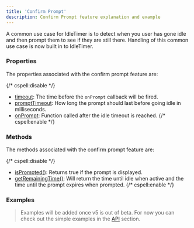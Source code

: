 ```yaml
---
title: 'Confirm Prompt'
description: Confirm Prompt feature explanation and example
---
```


A common use case for IdleTimer is to detect when you user has gone idle and then
prompt them to see if they are still there. Handling of this common use case is 
now built in to IdleTimer.

### Properties

The properties associated with the confirm prompt feature are:

{/* cspell:disable */}
- [timeout](/docs/props#timeout): The time before the `onPrompt` callback will be fired.
- [promptTimeout](/docs/props#prompttimeout): How long the prompt should last before going idle in milliseconds.
- [onPrompt](/docs/props#onprompt): Function called after the idle timeout is reached.
{/* cspell:enable */}

### Methods

The methods associated with the confirm prompt feature are:

{/* cspell:disable */}
- [isPrompted()](/docs/methods#isprompted): Returns true if the prompt is displayed.
- [getRemainingTime()](/docs/methods#getremainingtime): Will return the time until idle when active and the time until the prompt expires when prompted.
{/* cspell:enable */}

### Examples

> Examples will be added once v5 is out of beta. For now you can check out the
> simple examples in the [API](/docs/api/use-idle-timer) section.